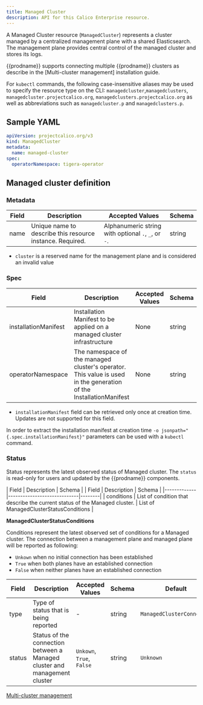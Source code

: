 ```yaml
---
title: Managed Cluster
description: API for this Calico Enterprise resource. 
---
```


A Managed Cluster resource (`ManagedCluster`) represents a cluster managed by a centralized management plane with a shared Elasticsearch.
The management plane provides central control of the managed cluster and stores its logs.

{{prodname}} supports connecting multiple {{prodname}} clusters as describe in the [Multi-cluster management] installation guide.

For `kubectl` commands, the following case-insensitive aliases may be used to specify the resource type on the CLI: 
`managedcluster`,`managedclusters`, `managedcluster.projectcalico.org`, `managedclusters.projectcalico.org` as well as
abbreviations such as `managedcluster.p` and `managedclusters.p`.

## Sample YAML

```yaml
apiVersion: projectcalico.org/v3
kind: ManagedCluster
metadata:
  name: managed-cluster
spec:
  operatorNamespace: tigera-operator
```

## Managed cluster definition

### Metadata

| Field       | Description                 | Accepted Values   | Schema |
|-------------|-----------------------------|-------------------|--------|
| name     | Unique name to describe this resource instance. Required. | Alphanumeric string with optional `.`, `_`, or `-`. | string |

- `cluster` is a reserved name for the management plane and is considered an invalid value

### Spec

| Field                | Description                                                                                                       | Accepted Values | Schema | Default |
|----------------------|-------------------------------------------------------------------------------------------------------------------|-----------------|--------|---------|
| installationManifest | Installation Manifest to be applied on a managed cluster infrastructure                                           | None            | string | `Empty` |
| operatorNamespace    | The namespace of the managed cluster's operator. This value is used in the generation of the InstallationManifest | None            | string | `Empty` |

- `installationManifest` field can be retrieved only once at creation time. Updates are not supported for this field.

In order to extract the installation manifest at creation time `-o jsonpath="{.spec.installationManifest}"` parameters 
can be used with a `kubectl` command. 

### Status

Status represents the latest observed status of Managed cluster. The `status` is read-only for users and updated by the 
{{prodname}} components.

| Field       | Description                 | Schema | 
| Field       | Description                 | Schema | 
|-------------|-----------------------------|--------|
| conditions |  List of condition that describe the current status of the Managed cluster. | List of ManagedClusterStatusConditions |

**ManagedClusterStatusConditions**

Conditions represent the latest observed set of conditions for a Managed cluster. The connection between a management 
plane and managed plane will be reported as following:

- `Unkown` when no initial connection has been established
- `True` when both planes have an established connection
- `False` when neither planes have an established connection

| Field       | Description                 | Accepted Values   | Schema | Default    |
|-------------|-----------------------------|-------------------|--------|------------|
| type | Type of status that is being reported | - | string | `ManagedClusterConnected` |
| status | Status of the connection between a Managed cluster and management cluster | `Unkown`, `True`, `False` | string | `Unknown` |

[Multi-cluster management](../../multicluster/mcm/create-a-management-cluster.mdx)
